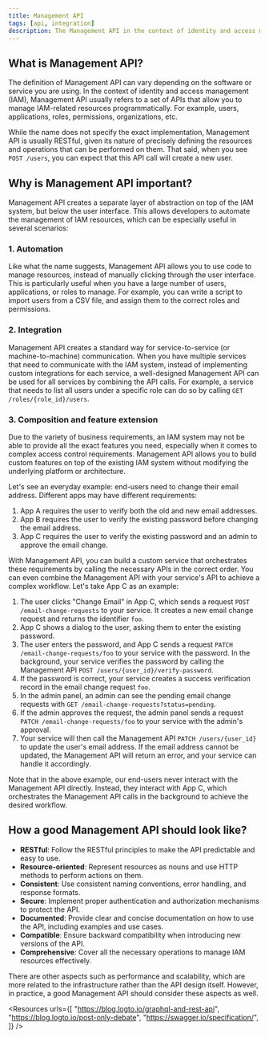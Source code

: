 ```yaml
---
title: Management API
tags: [api, integration]
description: The Management API in the context of identity and access management (IAM) allows for programmatic management of resources such as users, applications, roles, and permissions. Typically RESTful, it provides an abstraction layer between the IAM system and the user interface, enabling automation, integration, and custom feature development.
---
```


## What is Management API?

The definition of Management API can vary depending on the software or service you are using. In the context of identity and access management (IAM), Management API usually refers to a set of APIs that allow you to manage IAM-related resources programmatically. For example, users, applications, roles, permissions, organizations, etc.

While the name does not specify the exact implementation, Management API is usually RESTful, given its nature of precisely defining the resources and operations that can be performed on them. That said, when you see `POST /users`, you can expect that this API call will create a new user.

## Why is Management API important?

Management API creates a separate layer of abstraction on top of the IAM system, but below the user interface. This allows developers to automate the management of IAM resources, which can be especially useful in several scenarios:

### 1. Automation

Like what the name suggests, Management API allows you to use code to manage resources, instead of manually clicking through the user interface. This is particularly useful when you have a large number of users, applications, or roles to manage. For example, you can write a script to import users from a CSV file, and assign them to the correct roles and permissions.

### 2. Integration

Management API creates a standard way for service-to-service (or machine-to-machine) communication. When you have multiple services that need to communicate with the IAM system, instead of implementing custom integrations for each service, a well-designed Management API can be used for all services by combining the API calls. For example, a service that needs to list all users under a specific role can do so by calling `GET /roles/{role_id}/users`.

### 3. Composition and feature extension

Due to the variety of business requirements, an IAM system may not be able to provide all the exact features you need, especially when it comes to complex access control requirements. Management API allows you to build custom features on top of the existing IAM system without modifying the underlying platform or architecture.

Let's see an everyday example: end-users need to change their email address. Different apps may have different requirements:

1. App A requires the user to verify both the old and new email addresses.
2. App B requires the user to verify the existing password before changing the email address.
3. App C requires the user to verify the existing password and an admin to approve the email change.

With Management API, you can build a custom service that orchestrates these requirements by calling the necessary APIs in the correct order. You can even combine the Management API with your service's API to achieve a complex workflow. Let's take App C as an example:

1. The user clicks "Change Email" in App C, which sends a request `POST /email-change-requests` to your service. It creates a new email change request and returns the identifier `foo`.
2. App C shows a dialog to the user, asking them to enter the existing password.
3. The user enters the password, and App C sends a request `PATCH /email-change-requests/foo` to your service with the password. In the background, your service verifies the password by calling the Management API `POST /users/{user_id}/verify-password`.
4. If the password is correct, your service creates a success verification record in the email change request `foo`.
5. In the admin panel, an admin can see the pending email change requests with `GET /email-change-requests?status=pending`.
6. If the admin approves the request, the admin panel sends a request `PATCH /email-change-requests/foo` to your service with the admin's approval.
7. Your service will then call the Management API `PATCH /users/{user_id}` to update the user's email address. If the email address cannot be updated, the Management API will return an error, and your service can handle it accordingly.

Note that in the above example, our end-users never interact with the Management API directly. Instead, they interact with App C, which orchestrates the Management API calls in the background to achieve the desired workflow.

## How a good Management API should look like?

- **RESTful**: Follow the RESTful principles to make the API predictable and easy to use.
- **Resource-oriented**: Represent resources as nouns and use HTTP methods to perform actions on them.
- **Consistent**: Use consistent naming conventions, error handling, and response formats.
- **Secure**: Implement proper authentication and authorization mechanisms to protect the API.
- **Documented**: Provide clear and concise documentation on how to use the API, including examples and use cases.
- **Compatible**: Ensure backward compatibility when introducing new versions of the API.
- **Comprehensive**: Cover all the necessary operations to manage IAM resources effectively.

There are other aspects such as performance and scalability, which are more related to the infrastructure rather than the API design itself. However, in practice, a good Management API should consider these aspects as well.

<Resources
  urls={[
    "https://blog.logto.io/graphql-and-rest-api",
    "https://blog.logto.io/post-only-debate",
    "https://swagger.io/specification/",
  ]}
/>
